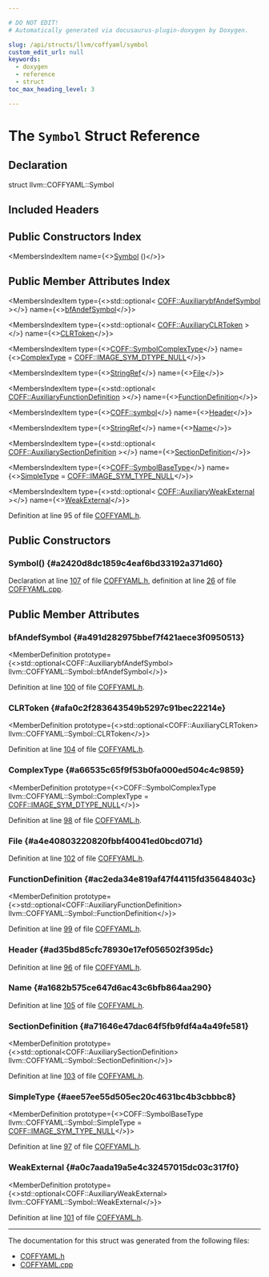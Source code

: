 ```yaml
---

# DO NOT EDIT!
# Automatically generated via docusaurus-plugin-doxygen by Doxygen.

slug: /api/structs/llvm/coffyaml/symbol
custom_edit_url: null
keywords:
  - doxygen
  - reference
  - struct
toc_max_heading_level: 3

---
```





# The `Symbol` Struct Reference

<DoxygenPage pluginConfig={pluginConfig}>



## Declaration

<CodeBlock>struct llvm::COFFYAML::Symbol</CodeBlock>

## Included Headers

<IncludesList>
<IncludesListItem
  filePath="llvm/ObjectYAML/COFFYAML.h"
  permalink="/docs/api/files/include/include/llvm/include/llvm/objectyaml/coffyaml-h"
  isLocal="true" />
</IncludesList>

## Public Constructors Index

<MembersIndex>

<MembersIndexItem
  name={<><a href="#a2420d8dc1859c4eaf6bd33192a371d60">Symbol</a> ()</>}>
</MembersIndexItem>

</MembersIndex>

## Public Member Attributes Index

<MembersIndex>

<MembersIndexItem
  type={<>std::optional&lt; <a href="/docs/api/structs/llvm/coff/auxiliarybfandefsymbol">COFF::AuxiliarybfAndefSymbol</a> &gt;</>}
  name={<><a href="#a491d282975bbef7f421aece3f0950513">bfAndefSymbol</a></>}>
</MembersIndexItem>

<MembersIndexItem
  type={<>std::optional&lt; <a href="/docs/api/structs/llvm/coff/auxiliaryclrtoken">COFF::AuxiliaryCLRToken</a> &gt;</>}
  name={<><a href="#afa0c2f283643549b5297c91bec22214e">CLRToken</a></>}>
</MembersIndexItem>

<MembersIndexItem
  type={<><a href="/docs/api/namespaces/llvm/coff/#afb00b34885d4708e35781d81eb6e6120">COFF::SymbolComplexType</a></>}
  name={<><a href="#a66535c65f9f53b0fa000ed504c4c9859">ComplexType</a> = <a href="/docs/api/namespaces/llvm/coff/#afb00b34885d4708e35781d81eb6e6120a33430600d344c962f55f3c48635d0e3d">COFF::IMAGE&#95;SYM&#95;DTYPE&#95;NULL</a></>}>
</MembersIndexItem>

<MembersIndexItem
  type={<><a href="/docs/api/classes/llvm/stringref">StringRef</a></>}
  name={<><a href="#a4e40803220820fbbf40041ed0bcd071d">File</a></>}>
</MembersIndexItem>

<MembersIndexItem
  type={<>std::optional&lt; <a href="/docs/api/structs/llvm/coff/auxiliaryfunctiondefinition">COFF::AuxiliaryFunctionDefinition</a> &gt;</>}
  name={<><a href="#ac2eda34e819af47f44115fd35648403c">FunctionDefinition</a></>}>
</MembersIndexItem>

<MembersIndexItem
  type={<><a href="/docs/api/structs/llvm/coff/symbol">COFF::symbol</a></>}
  name={<><a href="#ad35bd85cfc78930e17ef056502f395dc">Header</a></>}>
</MembersIndexItem>

<MembersIndexItem
  type={<><a href="/docs/api/classes/llvm/stringref">StringRef</a></>}
  name={<><a href="#a1682b575ce647d6ac43c6bfb864aa290">Name</a></>}>
</MembersIndexItem>

<MembersIndexItem
  type={<>std::optional&lt; <a href="/docs/api/structs/llvm/coff/auxiliarysectiondefinition">COFF::AuxiliarySectionDefinition</a> &gt;</>}
  name={<><a href="#a71646e47dac64f5fb9fdf4a4a49fe581">SectionDefinition</a></>}>
</MembersIndexItem>

<MembersIndexItem
  type={<><a href="/docs/api/namespaces/llvm/coff/#ae70d6ec501d52a8d624abd6e944a94f2">COFF::SymbolBaseType</a></>}
  name={<><a href="#aee57ee55d505ec20c4631bc4b3cbbbc8">SimpleType</a> = <a href="/docs/api/namespaces/llvm/coff/#ae70d6ec501d52a8d624abd6e944a94f2a42fd3c0cc883414b77e63cdf35ac9929">COFF::IMAGE&#95;SYM&#95;TYPE&#95;NULL</a></>}>
</MembersIndexItem>

<MembersIndexItem
  type={<>std::optional&lt; <a href="/docs/api/structs/llvm/coff/auxiliaryweakexternal">COFF::AuxiliaryWeakExternal</a> &gt;</>}
  name={<><a href="#a0c7aada19a5e4c32457015dc03c317f0">WeakExternal</a></>}>
</MembersIndexItem>

</MembersIndex>


Definition at line 95 of file <a href="/docs/api/files/include/include/llvm/include/llvm/objectyaml/coffyaml-h">COFFYAML.h</a>.

<SectionDefinition>

## Public Constructors

### Symbol() {#a2420d8dc1859c4eaf6bd33192a371d60}

<MemberDefinition
  prototype="llvm::COFFYAML::Symbol::Symbol ()">

Declaration at line <a href="/docs/api/files/include/include/llvm/include/llvm/objectyaml/coffyaml-h/#l00107">107</a> of file <a href="/docs/api/files/include/include/llvm/include/llvm/objectyaml/coffyaml-h">COFFYAML.h</a>, definition at line <a href="/docs/api/files/lib/lib/objectyaml/coffyaml-cpp/#l00026">26</a> of file <a href="/docs/api/files/lib/lib/objectyaml/coffyaml-cpp">COFFYAML.cpp</a>.
</MemberDefinition>

</SectionDefinition>

<SectionDefinition>

## Public Member Attributes

### bfAndefSymbol {#a491d282975bbef7f421aece3f0950513}

<MemberDefinition
  prototype={<>std::optional&lt;COFF::AuxiliarybfAndefSymbol&gt; llvm::COFFYAML::Symbol::bfAndefSymbol</>}>

Definition at line <a href="/docs/api/files/include/include/llvm/include/llvm/objectyaml/coffyaml-h/#l00100">100</a> of file <a href="/docs/api/files/include/include/llvm/include/llvm/objectyaml/coffyaml-h">COFFYAML.h</a>.
</MemberDefinition>

### CLRToken {#afa0c2f283643549b5297c91bec22214e}

<MemberDefinition
  prototype={<>std::optional&lt;COFF::AuxiliaryCLRToken&gt; llvm::COFFYAML::Symbol::CLRToken</>}>

Definition at line <a href="/docs/api/files/include/include/llvm/include/llvm/objectyaml/coffyaml-h/#l00104">104</a> of file <a href="/docs/api/files/include/include/llvm/include/llvm/objectyaml/coffyaml-h">COFFYAML.h</a>.
</MemberDefinition>

### ComplexType {#a66535c65f9f53b0fa000ed504c4c9859}

<MemberDefinition
  prototype={<>COFF::SymbolComplexType llvm::COFFYAML::Symbol::ComplexType = <a href="/docs/api/namespaces/llvm/coff/#afb00b34885d4708e35781d81eb6e6120a33430600d344c962f55f3c48635d0e3d">COFF::IMAGE&#95;SYM&#95;DTYPE&#95;NULL</a></>}>

Definition at line <a href="/docs/api/files/include/include/llvm/include/llvm/objectyaml/coffyaml-h/#l00098">98</a> of file <a href="/docs/api/files/include/include/llvm/include/llvm/objectyaml/coffyaml-h">COFFYAML.h</a>.
</MemberDefinition>

### File {#a4e40803220820fbbf40041ed0bcd071d}

<MemberDefinition
  prototype="StringRef llvm::COFFYAML::Symbol::File">

Definition at line <a href="/docs/api/files/include/include/llvm/include/llvm/objectyaml/coffyaml-h/#l00102">102</a> of file <a href="/docs/api/files/include/include/llvm/include/llvm/objectyaml/coffyaml-h">COFFYAML.h</a>.
</MemberDefinition>

### FunctionDefinition {#ac2eda34e819af47f44115fd35648403c}

<MemberDefinition
  prototype={<>std::optional&lt;COFF::AuxiliaryFunctionDefinition&gt; llvm::COFFYAML::Symbol::FunctionDefinition</>}>

Definition at line <a href="/docs/api/files/include/include/llvm/include/llvm/objectyaml/coffyaml-h/#l00099">99</a> of file <a href="/docs/api/files/include/include/llvm/include/llvm/objectyaml/coffyaml-h">COFFYAML.h</a>.
</MemberDefinition>

### Header {#ad35bd85cfc78930e17ef056502f395dc}

<MemberDefinition
  prototype="COFF::symbol llvm::COFFYAML::Symbol::Header">

Definition at line <a href="/docs/api/files/include/include/llvm/include/llvm/objectyaml/coffyaml-h/#l00096">96</a> of file <a href="/docs/api/files/include/include/llvm/include/llvm/objectyaml/coffyaml-h">COFFYAML.h</a>.
</MemberDefinition>

### Name {#a1682b575ce647d6ac43c6bfb864aa290}

<MemberDefinition
  prototype="StringRef llvm::COFFYAML::Symbol::Name">

Definition at line <a href="/docs/api/files/include/include/llvm/include/llvm/objectyaml/coffyaml-h/#l00105">105</a> of file <a href="/docs/api/files/include/include/llvm/include/llvm/objectyaml/coffyaml-h">COFFYAML.h</a>.
</MemberDefinition>

### SectionDefinition {#a71646e47dac64f5fb9fdf4a4a49fe581}

<MemberDefinition
  prototype={<>std::optional&lt;COFF::AuxiliarySectionDefinition&gt; llvm::COFFYAML::Symbol::SectionDefinition</>}>

Definition at line <a href="/docs/api/files/include/include/llvm/include/llvm/objectyaml/coffyaml-h/#l00103">103</a> of file <a href="/docs/api/files/include/include/llvm/include/llvm/objectyaml/coffyaml-h">COFFYAML.h</a>.
</MemberDefinition>

### SimpleType {#aee57ee55d505ec20c4631bc4b3cbbbc8}

<MemberDefinition
  prototype={<>COFF::SymbolBaseType llvm::COFFYAML::Symbol::SimpleType = <a href="/docs/api/namespaces/llvm/coff/#ae70d6ec501d52a8d624abd6e944a94f2a42fd3c0cc883414b77e63cdf35ac9929">COFF::IMAGE&#95;SYM&#95;TYPE&#95;NULL</a></>}>

Definition at line <a href="/docs/api/files/include/include/llvm/include/llvm/objectyaml/coffyaml-h/#l00097">97</a> of file <a href="/docs/api/files/include/include/llvm/include/llvm/objectyaml/coffyaml-h">COFFYAML.h</a>.
</MemberDefinition>

### WeakExternal {#a0c7aada19a5e4c32457015dc03c317f0}

<MemberDefinition
  prototype={<>std::optional&lt;COFF::AuxiliaryWeakExternal&gt; llvm::COFFYAML::Symbol::WeakExternal</>}>

Definition at line <a href="/docs/api/files/include/include/llvm/include/llvm/objectyaml/coffyaml-h/#l00101">101</a> of file <a href="/docs/api/files/include/include/llvm/include/llvm/objectyaml/coffyaml-h">COFFYAML.h</a>.
</MemberDefinition>

</SectionDefinition>

<hr/>

The documentation for this struct was generated from the following files:

<ul>
<li><a href="/docs/api/files/include/include/llvm/include/llvm/objectyaml/coffyaml-h">COFFYAML.h</a></li>
<li><a href="/docs/api/files/lib/lib/objectyaml/coffyaml-cpp">COFFYAML.cpp</a></li>
</ul>

</DoxygenPage>
